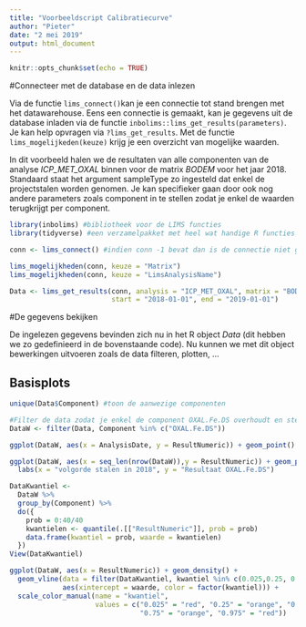 ```yaml
---
title: "Voorbeeldscript Calibratiecurve"
author: "Pieter"
date: "2 mei 2019"
output: html_document
---
```


```r
knitr::opts_chunk$set(echo = TRUE)
```

#Connecteer met de database en de data inlezen

Via de functie `lims_connect()`kan je een connectie tot stand brengen met het datawarehouse.
Eens een connectie is gemaakt, kan je gegevens uit de database inladen via de functie `inbolims::lims_get_results(parameters)`. Je kan help opvragen via `?lims_get_results`.
Met de functie `lims_mogelijkeden(keuze)` krijg je een overzicht van mogelijke waarden.

In dit voorbeeld halen we de resultaten van alle componenten van de analyse *ICP_MET_OXAL* binnen voor de matrix *BODEM* voor het jaar 2018. Standaard staat het argument sampleType zo ingesteld dat enkel de projectstalen worden genomen. Je kan specifieker gaan door ook nog andere parameters zoals component in te stellen zodat je enkel de waarden terugkrijgt per component.

```r

library(inbolims) #bibliotheek voor de LIMS functies
library(tidyverse) #een verzamelpakket met heel wat handige R functies

conn <- lims_connect() #indien conn -1 bevat dan is de connectie niet geslaagd

lims_mogelijkheden(conn, keuze = "Matrix")
lims_mogelijkheden(conn, keuze = "LimsAnalysisName")

Data <- lims_get_results(conn, analysis = "ICP_MET_OXAL", matrix = "BODEM", 
                         start = "2018-01-01", end = "2019-01-01")

```

#De gegevens bekijken

De ingelezen gegevens bevinden zich nu in het R object *Data* (dit hebben we zo gedefinieerd in de bovenstaande code). Nu kunnen we met dit object bewerkingen uitvoeren zoals de data filteren, plotten, ...

## Basisplots

```r

unique(Data$Component) #toon de aanwezige componenten

#Filter de data zodat je enkel de component OXAL.Fe.DS overhoudt en steek die in DataW
DataW <- filter(Data, Component %in% c("OXAL.Fe.DS"))

ggplot(DataW, aes(x = AnalysisDate, y = ResultNumeric)) + geom_point()

ggplot(DataW, aes(x = seq_len(nrow(DataW)),y = ResultNumeric)) + geom_point() + geom_line() + 
  labs(x = "volgorde stalen in 2018", y = "Resultaat OXAL.Fe.DS")

DataKwantiel <- 
  DataW %>% 
  group_by(Component) %>% 
  do({
    prob = 0:40/40
    kwantielen <- quantile(.[["ResultNumeric"]], prob = prob)
    data.frame(kwantiel = prob, waarde = kwantielen)
  })
View(DataKwantiel)

ggplot(DataW, aes(x = ResultNumeric)) + geom_density() + 
  geom_vline(data = filter(DataKwantiel, kwantiel %in% c(0.025,0.25, 0.50 ,0.75, 0.975)), 
             aes(xintercept = waarde, color = factor(kwantiel))) + 
  scale_color_manual(name = "kwantiel",
                     values = c("0.025" = "red", "0.25" = "orange", "0.5" = "green4",
                                "0.75" = "orange", "0.975" = "red"))
```
